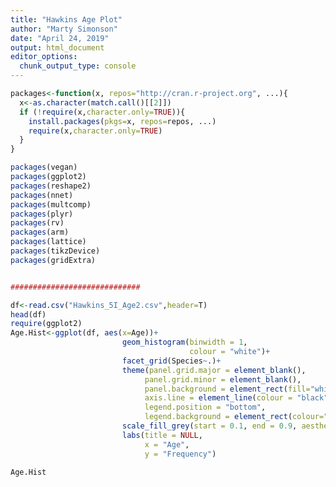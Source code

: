 ```yaml
---
title: "Hawkins Age Plot"
author: "Marty Simonson"
date: "April 24, 2019"
output: html_document
editor_options: 
  chunk_output_type: console
---
```


```r
packages<-function(x, repos="http://cran.r-project.org", ...){
  x<-as.character(match.call()[[2]])
  if (!require(x,character.only=TRUE)){
    install.packages(pkgs=x, repos=repos, ...)
    require(x,character.only=TRUE)
  }
}

packages(vegan)
packages(ggplot2)
packages(reshape2)
packages(nnet)
packages(multcomp)
packages(plyr)
packages(rv)
packages(arm)
packages(lattice)
packages(tikzDevice)
packages(gridExtra)


#############################

df<-read.csv("Hawkins_5I_Age2.csv",header=T)
head(df)
require(ggplot2)
Age.Hist<-ggplot(df, aes(x=Age))+
                         geom_histogram(binwidth = 1,
                                        colour = "white")+
                         facet_grid(Species~.)+
                         theme(panel.grid.major = element_blank(), 
                              panel.grid.minor = element_blank(),
                              panel.background = element_rect(fill="white",colour="grey50"), 
                              axis.line = element_line(colour = "black"),
                              legend.position = "bottom",
                              legend.background = element_rect(colour="grey20"))+
                         scale_fill_grey(start = 0.1, end = 0.9, aesthetics = "fill")+
                         labs(title = NULL,
                              x = "Age",
                              y = "Frequency")

Age.Hist






























```